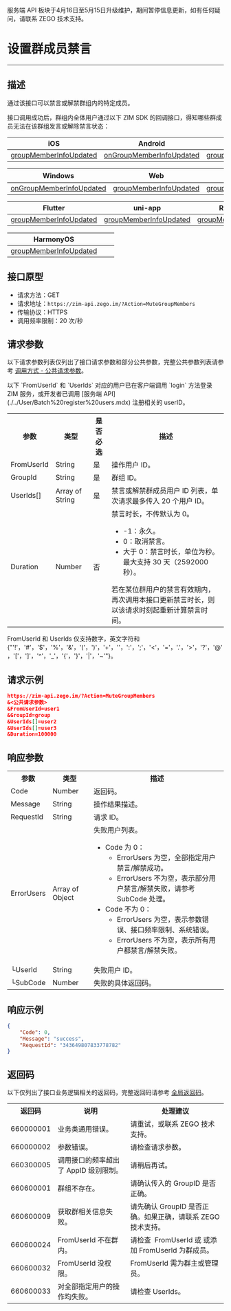 <Warning title="警告">服务端 API 板块于4月16日至5月15日升级维护，期间暂停信息更新，如有任何疑问，请联系 ZEGO 技术支持。</Warning>
# 设置群成员禁言

- - -

## 描述

通过该接口可以禁言或解禁群组内的特定成员。

接口调用成功后，群组内全体用户通过以下 ZIM SDK 的回调接口，得知哪些群成员无法在该群组发言或解除禁言状态：

| iOS | Android | macOS |
|-----|---------|-------|
| [groupMemberInfoUpdated](https://doc-zh.zego.im/article/api?doc=zim_API~objective-c_ios~protocol~ZIMEventHandler#zim-group-member-info-updated-operated-info-group-id) | [onGroupMemberInfoUpdated](https://doc-zh.zego.im/article/api?doc=zim_API~java_android~class~ZIMEventHandler#on-group-member-info-updated) | [groupMemberInfoUpdated](https://doc-zh.zego.im/article/api?doc=zim_API~objective-c_macos~protocol~ZIMEventHandler#zim-group-member-info-updated-operated-info-group-id) |

| Windows | Web | 小程序 |
|---------|-----|---------|
| [onGroupMemberInfoUpdated](https://doc-zh.zego.im/article/api?doc=zim_API~cpp_windows~class~ZIMEventHandler#on-group-member-info-updated) | [groupMemberInfoUpdated](https://doc-zh.zego.im/article/api?doc=zim_API~javascript_web~interface~ZIMEventHandler#group-member-info-updated) | [groupMemberInfoUpdated](https://doc-zh.zego.im/article/api?doc=zim_API~javascript_wxxcx~interface~ZIMEventHandler#group-member-info-updated) |

| Flutter | uni-app | React Native |
|---------|---------|--------------|
| [groupMemberInfoUpdated](https://pub.dev/documentation/zego_zim/latest/zego_zim/ZIMEventHandler/onGroupMemberInfoUpdated.html) | [groupMemberInfoUpdated](https://doc-zh.zego.im/article/api?doc=zim_API~javascript_uni-app~interface~ZIMEventHandler#group-member-info-updated) | [groupMemberInfoUpdated](https://doc-zh.zego.im/article/api?doc=zim_API~javascript_react-native~interface~ZIMEventHandler#group-member-info-updated) |

| HarmonyOS | | |
|---------|--------------|---|
| [groupMemberInfoUpdated](https://doc-zh.zego.im/article/api?doc=zim_API~javascript_harmony~interface~ZIMEventHandler#group-member-info-updated) | | |

## 接口原型

- 请求方法：GET
- 请求地址：`https://zim-api.zego.im/?Action=MuteGroupMembers`
- 传输协议：HTTPS
- 调用频率限制：20 次/秒

## 请求参数

以下请求参数列表仅列出了接口请求参数和部分公共参数，完整公共参数列表请参考 [调用方式 - 公共请求参数](../Accessing%20Server%20APIs.mdx#2-公共参数)。

<Note title="说明">
以下 `FromUserId` 和 `UserIds` 对应的用户已在客户端调用 `login` 方法登录 ZIM 服务，或开发者已调用 [服务端 API](./../User/Batch%20register%20users.mdx) 注册相关的 userID。
</Note>

<table>
<tbody><tr data-row-level="1">
<th>参数</th>
<th>类型</th>
<th>是否必选</th>
<th>描述</th>
</tr>
<tr data-row-level="2">
<td>FromUserId</td>
<td>String</td>
<td>是</td>
<td>操作用户 ID。</td>
</tr>
<tr data-row-level="3">
<td>GroupId</td>
<td>String</td>
<td>是</td>
<td>群组 ID。</td>
</tr>
<tr data-row-level="5">
<td>UserIds[]</td>
<td>Array of String</td>
<td>是</td>
<td>禁言或解禁群成员用户 ID 列表，单次请求最多传入 20 个用户 ID。</td>
</tr>
<tr data-row-level="6">
<td>Duration</td>
<td>Number</td>
<td>否</td>
<td>禁言时长，不传默认为 0。
<ul><li>-1：永久。</li><li>0：取消禁言。</li><li>大于 0：禁言时长，单位为秒。最大支持 30 天（2592000 秒）。</li></ul>若在某位群用户的禁言有效期内，再次调用本接口更新禁言时长，则以该请求时刻起重新计算禁言时间。</td>
</tr>
</tbody></table>

<Note title="说明">

FromUserId 和 UserIds 仅支持数字，英文字符和 {"'!'，'#'，'$'，'%'，'&'，'('，')'，'+'，''，':'，';'，'<'，'='，'.'，'>'，'?'，'@'，'['，']'，'^'，'_'，'{'，'}'，'|'，'~'"}。
</Note>


## 请求示例

```json
https://zim-api.zego.im/?Action=MuteGroupMembers
&<公共请求参数>
&FromUserId=user1   
&GroupId=group
&UserIds[]=user2
&UserIds[]=user3
&Duration=100000
```

## 响应参数

<table class="collapsible-table" >
<tbody><tr data-row-level="1">
<th>参数</th>
<th>类型</th>
<th>描述</th>
</tr>
<tr data-row-level="2">
<td>Code</td>
<td>Number</td>
<td>返回码。</td>
</tr>
<tr data-row-level="3">
<td>Message</td>
<td>String</td>
<td>操作结果描述。</td>
</tr>
<tr data-row-level="4">
<td>RequestId</td>
<td>String</td>
<td>请求 ID。</td>
</tr>
<tr data-row-level="5" data-row-child="true">
<td>ErrorUsers</td>
<td>Array of Object</td>
<td>
失败用户列表。
<ul>
<li>
Code 为 0：
<ul><li>ErrorUsers 为空，全部指定用户禁言/解禁成功。</li><li>ErrorUsers 不为空，表示部分用户禁言/解禁失败，请参考 SubCode 处理。</li></ul>
</li>
<li>
Code 不为 0：
<ul><li>ErrorUsers 为空，表示参数错误、接口频率限制、系统错误。</li><li>ErrorUsers 不为空，表示所有用户都禁言/解禁失败。</li></ul>
</li>
</ul></td>
</tr>
<tr data-row-level="5-1">
<td>└UserId</td>
<td>String</td>
<td>失败用户 ID。</td>
</tr>
<tr data-row-level="5-2">
<td>└SubCode</td>
<td>Number</td>
<td>失败的具体返回码。</td>
</tr>
</tbody></table>


## 响应示例

```json
{
    "Code": 0,
    "Message": "success",
    "RequestId": "343649807833778782"
}
```

## 返回码

以下仅列出了接口业务逻辑相关的返回码，完整返回码请参考 [全局返回码](../Return%20codes.mdx)。

<table>
<tbody><tr>
<th>返回码</th>
<th>说明</th>
<th>处理建议</th>
</tr>
<tr>
<td>660000001</td>
<td>业务类通用错误。</td>
<td>请重试，或联系 ZEGO 技术支持。</td>
</tr>
<tr>
<td>660000002</td>
<td>参数错误。</td>
<td>请检查请求参数。</td>
</tr>
<tr>
<td>660300005</td>
<td>调用接口的频率超出了 AppID 级别限制。</td>
<td>请稍后再试。</td>
</tr>
<tr>
<td>660600001</td>
<td>群组不存在。</td>
<td>请确认传入的 GroupID 是否正确。</td>
</tr>
<tr>
<td>660600009</td>
<td>获取群相关信息失败。</td>
<td>请先确认 GroupID 是否正确。如果正确，请联系 ZEGO 技术支持。</td>
</tr>
<tr>
<td>660600024</td>
<td>FromUserId 不在群内。</td>
<td>请检查&nbsp; FromUserId 或 或添加 FromUserId 为群成员。</td>
</tr>
<tr>
<td>660600032</td>
<td>FromUserId 没权限。</td>
<td>FromUserId 需为群主或管理员。</td>
</tr>
<tr>
<td>660600033</td>
<td>对全部指定用户的操作均失败。</td>
<td>请检查 UserIds。</td>
</tr>
</tbody></table>
